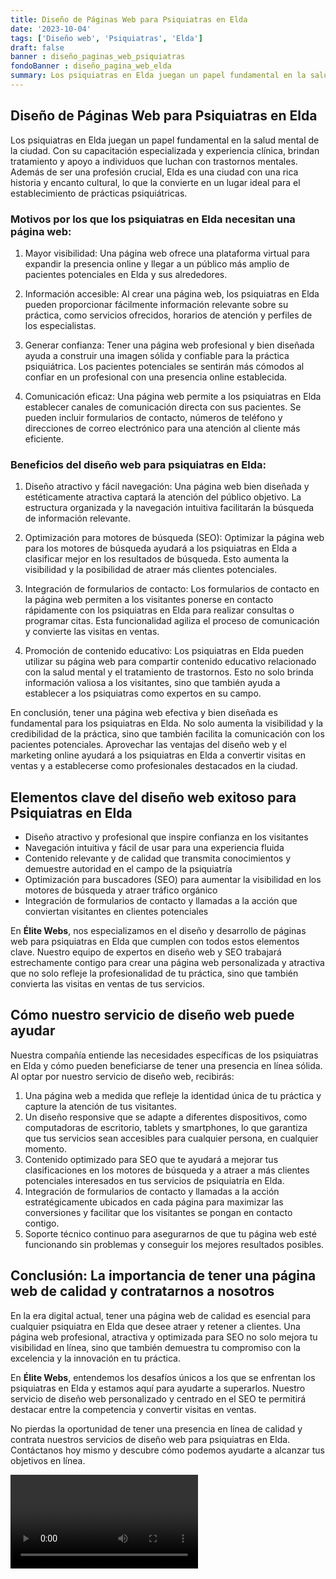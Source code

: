 ```yaml
---
title: Diseño de Páginas Web para Psiquiatras en Elda
date: '2023-10-04'
tags: ['Diseño web', 'Psiquiatras', 'Elda']
draft: false
banner : diseño_paginas_web_psiquiatras
fondoBanner : diseño_pagina_web_elda
summary: Los psiquiatras en Elda juegan un papel fundamental en la salud mental de la ciudad. Con su capacitación especializada y experiencia clínica, brindan tratamiento y apoyo a individuos que luchan con trastornos mentales. Además de ser una profesión crucial, Elda es una ciudad con una rica historia y encanto cultural, lo que la convierte en un lugar ideal para el establecimiento de prácticas psiquiátricas.
---
```


## Diseño de Páginas Web para Psiquiatras en Elda

Los psiquiatras en Elda juegan un papel fundamental en la salud mental de la ciudad. Con su capacitación especializada y experiencia clínica, brindan tratamiento y apoyo a individuos que luchan con trastornos mentales. Además de ser una profesión crucial, Elda es una ciudad con una rica historia y encanto cultural, lo que la convierte en un lugar ideal para el establecimiento de prácticas psiquiátricas.

### Motivos por los que los psiquiatras en Elda necesitan una página web:

1. Mayor visibilidad: Una página web ofrece una plataforma virtual para expandir la presencia online y llegar a un público más amplio de pacientes potenciales en Elda y sus alrededores.

2. Información accesible: Al crear una página web, los psiquiatras en Elda pueden proporcionar fácilmente información relevante sobre su práctica, como servicios ofrecidos, horarios de atención y perfiles de los especialistas.

3. Generar confianza: Tener una página web profesional y bien diseñada ayuda a construir una imagen sólida y confiable para la práctica psiquiátrica. Los pacientes potenciales se sentirán más cómodos al confiar en un profesional con una presencia online establecida.

4. Comunicación eficaz: Una página web permite a los psiquiatras en Elda establecer canales de comunicación directa con sus pacientes. Se pueden incluir formularios de contacto, números de teléfono y direcciones de correo electrónico para una atención al cliente más eficiente.

### Beneficios del diseño web para psiquiatras en Elda:

1. Diseño atractivo y fácil navegación: Una página web bien diseñada y estéticamente atractiva captará la atención del público objetivo. La estructura organizada y la navegación intuitiva facilitarán la búsqueda de información relevante.

2. Optimización para motores de búsqueda (SEO): Optimizar la página web para los motores de búsqueda ayudará a los psiquiatras en Elda a clasificar mejor en los resultados de búsqueda. Esto aumenta la visibilidad y la posibilidad de atraer más clientes potenciales.

3. Integración de formularios de contacto: Los formularios de contacto en la página web permiten a los visitantes ponerse en contacto rápidamente con los psiquiatras en Elda para realizar consultas o programar citas. Esta funcionalidad agiliza el proceso de comunicación y convierte las visitas en ventas.

4. Promoción de contenido educativo: Los psiquiatras en Elda pueden utilizar su página web para compartir contenido educativo relacionado con la salud mental y el tratamiento de trastornos. Esto no solo brinda información valiosa a los visitantes, sino que también ayuda a establecer a los psiquiatras como expertos en su campo.

En conclusión, tener una página web efectiva y bien diseñada es fundamental para los psiquiatras en Elda. No solo aumenta la visibilidad y la credibilidad de la práctica, sino que también facilita la comunicación con los pacientes potenciales. Aprovechar las ventajas del diseño web y el marketing online ayudará a los psiquiatras en Elda a convertir visitas en ventas y a establecerse como profesionales destacados en la ciudad.

<GifSeo />

<Cta />

## Elementos clave del diseño web exitoso para Psiquiatras en Elda

- Diseño atractivo y profesional que inspire confianza en los visitantes
- Navegación intuitiva y fácil de usar para una experiencia fluida
- Contenido relevante y de calidad que transmita conocimientos y demuestre autoridad en el campo de la psiquiatría
- Optimización para buscadores (SEO) para aumentar la visibilidad en los motores de búsqueda y atraer tráfico orgánico
- Integración de formularios de contacto y llamadas a la acción que conviertan visitantes en clientes potenciales

En **Élite Webs**, nos especializamos en el diseño y desarrollo de páginas web para psiquiatras en Elda que cumplen con todos estos elementos clave. Nuestro equipo de expertos en diseño web y SEO trabajará estrechamente contigo para crear una página web personalizada y atractiva que no solo refleje la profesionalidad de tu práctica, sino que también convierta las visitas en ventas de tus servicios.

## Cómo nuestro servicio de diseño web puede ayudar

Nuestra compañía entiende las necesidades específicas de los psiquiatras en Elda y cómo pueden beneficiarse de tener una presencia en línea sólida. Al optar por nuestro servicio de diseño web, recibirás:

1. Una página web a medida que refleje la identidad única de tu práctica y capture la atención de tus visitantes.
2. Un diseño responsive que se adapte a diferentes dispositivos, como computadoras de escritorio, tablets y smartphones, lo que garantiza que tus servicios sean accesibles para cualquier persona, en cualquier momento.
3. Contenido optimizado para SEO que te ayudará a mejorar tus clasificaciones en los motores de búsqueda y a atraer a más clientes potenciales interesados en tus servicios de psiquiatría en Elda.
4. Integración de formularios de contacto y llamadas a la acción estratégicamente ubicados en cada página para maximizar las conversiones y facilitar que los visitantes se pongan en contacto contigo.
5. Soporte técnico continuo para asegurarnos de que tu página web esté funcionando sin problemas y conseguir los mejores resultados posibles.

## Conclusión: La importancia de tener una página web de calidad y contratarnos a nosotros

En la era digital actual, tener una página web de calidad es esencial para cualquier psiquiatra en Elda que desee atraer y retener a clientes. Una página web profesional, atractiva y optimizada para SEO no solo mejora tu visibilidad en línea, sino que también demuestra tu compromiso con la excelencia y la innovación en tu práctica.

En **Élite Webs**, entendemos los desafíos únicos a los que se enfrentan los psiquiatras en Elda y estamos aquí para ayudarte a superarlos. Nuestro servicio de diseño web personalizado y centrado en el SEO te permitirá destacar entre la competencia y convertir visitas en ventas.

No pierdas la oportunidad de tener una presencia en línea de calidad y contrata nuestros servicios de diseño web para psiquiatras en Elda. Contáctanos hoy mismo y descubre cómo podemos ayudarte a alcanzar tus objetivos en línea.

<Video />

<CtaBot job='Psiquiatras' city='Elda'/>

<Gmaps query='Elda+españa+maps' />